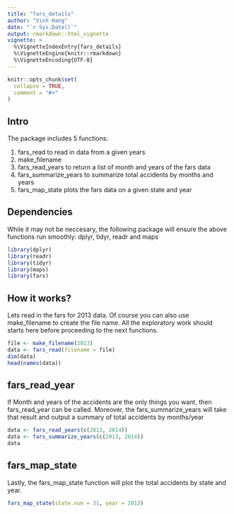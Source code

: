 ```yaml
---
title: "fars_details"
author: "Vinh Hang"
date: "`r Sys.Date()`"
output: rmarkdown::html_vignette
vignette: >
  %\VignetteIndexEntry{fars_details}
  %\VignetteEngine{knitr::rmarkdown}
  %\VignetteEncoding{UTF-8}
---
```


```r
knitr::opts_chunk$set(
  collapse = TRUE,
  comment = "#>"
)
```


## Intro

The package includes 5 functions: 
<ol>
<li>fars_read to read in data from a given years</li>
<li>make_filename </li>
<li>fars_read_years to return a list of month and years of the fars data</li>
<li>fars_summarize_years to summarize total accidents by months and years</li>
<li>fars_map_state plots the fars data on a given state and year</li>
</ol>

## Dependencies

While it may not be neccesary, the following package will ensure the above functions run smoothly: dplyr, tidyr, readr and maps

```r
library(dplyr)
library(readr)
library(tidyr)
library(maps)
library(fars)
```

## How it works?

Lets read in the fars for 2013 data. Of course you can also use make_filename to create the file name. All the exploratory work should starts here before proceeding to the next functions.

```r
file <- make_filename(2013)
data <- fars_read(filename = file)
dim(data)
head(names(data))
```


## fars_read_year

If Month and years of the accidents are the only things you want, then fars_read_year can be called. Moreover, the fars_summarize_years will take that result and output a summary of total accidents by months/year 

```r
data <- fars_read_years(c(2013, 2014))
data <- fars_summarize_years(c(2013, 2014))
data
```

## fars_map_state

Lastly, the fars_map_state function will plot the total accidents by state and year. 

```r
fars_map_state(state.num = 31, year = 2013)
```
